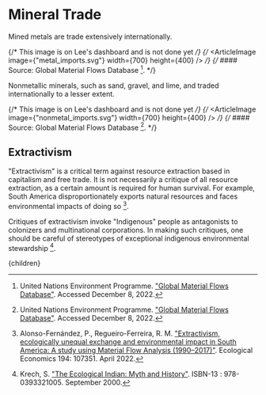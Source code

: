 


# Mineral Trade

Mined metals are trade extensively internationally.

{/* This image is on Lee's dashboard and is not done yet */}
{/* <ArticleImage image={"metal_imports.svg"} width={700} height={400} /> */}
{/* #### Source: Global Material Flows Database [^3]. */}

Nonmetallic minerals, such as sand, gravel, and lime, and traded internationally to a lesser extent.

{/* This image is on Lee's dashboard and is not done yet */}
{/* <ArticleImage image={"nonmetal_imports.svg"} width={700} height={400} /> */}
{/* #### Source: Global Material Flows Database [^3]. */}

## Extractivism

"Extractivism" is a critical term against resource extraction based in capitalism and free trade. It is not necessarily a critique of all resource extraction, as a certain amount is required for human survival. For example, South America disproportionately exports natural resources and faces environmental impacts of doing so [^1].

Critiques of extractivism invoke "Indigenous" people as antagonists to colonizers and multinational corporations. In making such critiques, one should be careful of stereotypes of exceptional indigenous environmental stewardship [^2].

[^1]: Alonso-Fernández, P., Regueiro-Ferreira, R. M. ["Extractivism, ecologically unequal exchange and environmental impact in South America: A study using Material Flow Analysis (1990–2017)"](https://www.sciencedirect.com/science/article/pii/S0921800922000131). Ecological Economics 194: 107351. April 2022.

[^2]: Krech, S. ["The Ecological Indian: Myth and History"](https://www.amazon.com/Ecological-Indian-Myth-History/dp/0393321002). ISBN-13 ‏:‎ 978-0393321005. September 2000.

[^3]: United Nations Environment Programme. ["Global Material Flows Database"](https://www.resourcepanel.org/global-material-flows-database). Accessed December 8, 2022.

  <Article 
    focusAreaUrl={focusAreaUrl} 
    hierarchy={hierarchy} 
    site={site}
  >
    {children}
  </Article>